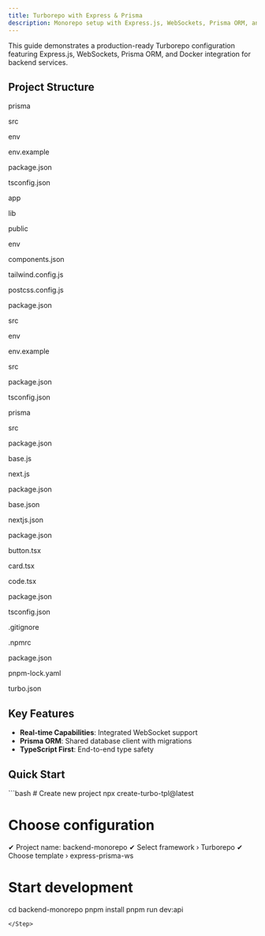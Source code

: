 ```yaml
---
title: Turborepo with Express & Prisma
description: Monorepo setup with Express.js, WebSockets, Prisma ORM, and Turborepo
---
```


This guide demonstrates a production-ready Turborepo configuration featuring Express.js, WebSockets, Prisma ORM, and Docker integration for backend services.

## Project Structure

<div className="relative flex h-[400px] w-full flex-col items-center justify-center overflow-hidden rounded-lg border bg-background md:shadow-xl">
<Tree
  className="overflow-hidden rounded-md bg-background p-2"
  initialSelectedId="1"
  initialExpandedItems={["1","2","3","4","5","6","7","8","9","10","11","12","13","14","15","16"]}
  elements={[
    {
      id: "1",
      isSelectable: true,
      name: "turborepo-http-ws-prisma",
      children: [
        {
          id: "2",
          isSelectable: true,
          name: "apps",
          children: [
            {
              id: "3",
              name: "http-backend",
              children: [
                { id: "4", name: "prisma" },
                { id: "5", name: "src" },
                { id: "6", name: "env" },
                { id: "7", name: "env.example" },
                { id: "8", name: "package.json" },
                { id: "9", name: "tsconfig.json" }
              ]
            },
            {
              id: "10",
              name: "web",
              children: [
                { id: "11", name: "app" },
                { id: "12", name: "lib" },
                { id: "13", name: "public" },
                { id: "14", name: "env" },
                { id: "15", name: "components.json" },
                { id: "16", name: "tailwind.config.js" },
                { id: "17", name: "postcss.config.js" },
                { id: "18", name: "package.json" }
              ]
            },
            {
              id: "19",
              name: "ws-backend",
              children: [
                { id: "20", name: "src" },
                { id: "21", name: "env" },
                { id: "22", name: "env.example" }
              ]
            }
          ]
        },
        {
          id: "23",
          isSelectable: true,
          name: "packages",
          children: [
            {
              id: "24",
              name: "common",
              children: [
                { id: "25", name: "src" },
                { id: "26", name: "package.json" },
                { id: "27", name: "tsconfig.json" }
              ]
            },
            {
              id: "28",
              name: "db",
              children: [
                { id: "29", name: "prisma" },
                { id: "30", name: "src" },
                { id: "31", name: "package.json" }
              ]
            },
            {
              id: "32",
              name: "eslint-config",
              children: [
                { id: "33", name: "base.js" },
                { id: "34", name: "next.js" },
                { id: "35", name: "package.json" }
              ]
            },
            {
              id: "36",
              name: "typescript-config",
              children: [
                { id: "37", name: "base.json" },
                { id: "38", name: "nextjs.json" },
                { id: "39", name: "package.json" }
              ]
            },
            {
              id: "40",
              name: "ui",
              children: [
                { id: "41", name: "src", children: [
                  { id: "42", name: "button.tsx" },
                  { id: "43", name: "card.tsx" },
                  { id: "44", name: "code.tsx" }
                ]},
                { id: "45", name: "package.json" },
                { id: "46", name: "tsconfig.json" }
              ]
            }
          ]
        },
        {
          id: "47",
          name: ".gitignore"
        },
        {
          id: "48",
          name: ".npmrc"
        },
        {
          id: "49",
          name: "package.json"
        },
        {
          id: "50",
          name: "pnpm-lock.yaml"
        },
        {
          id: "51",
          name: "turbo.json"
        }
      ]
    }
  ]}
>
  <Folder element="turborepo-http-ws-prisma" value="1">
    <Folder element="apps" value="2">
      <Folder element="http-backend" value="3">
        <Folder value="4"><p>prisma</p></Folder>
        <Folder value="5"><p>src</p></Folder>
        <Folder value="6"><p>env</p></Folder>
        <File value="7"><p>env.example</p></File>
        <File value="8"><p>package.json</p></File>
        <File value="9"><p>tsconfig.json</p></File>
      </Folder>
      <Folder element="web" value="10">
        <Folder value="11" element="app"><p>app</p></Folder>
        <Folder value="12" element="lib"><p>lib</p></Folder>
        <Folder value="13" element="public"><p>public</p></Folder>
        <Folder value="14" element="env"><p>env</p></Folder>
        <File value="15" element="components.json"><p>components.json</p></File>
        <File value="16" element="tailwind.config.js"><p>tailwind.config.js</p></File>
        <File value="17" element="postcss.config.js"><p>postcss.config.js</p></File>
        <File value="18" element="package.json"><p>package.json</p></File>
      </Folder>
      <Folder element="ws-backend" value="19">
        <Folder value="20" element="src"><p>src</p></Folder>
        <Folder value="21" element="env"><p>env</p></Folder>
        <File value="22" element="env.example"><p>env.example</p></File>
      </Folder>
    </Folder>
    <Folder element="packages" value="23">
      <Folder element="common" value="24">
        <Folder value="25" element="src"><p>src</p></Folder>
        <File value="26" element="package.json"><p>package.json</p></File>
        <File value="27" element="tsconfig.json"><p>tsconfig.json</p></File>
      </Folder>
      <Folder element="db" value="28">
        <Folder value="29" element="prisma"><p>prisma</p></Folder>
        <Folder value="30" element="src"><p>src</p></Folder>
        <File value="31" element="package.json"><p>package.json</p></File>
      </Folder>
      <Folder element="eslint-config" value="32">
        <File value="33"><p>base.js</p></File>
        <File value="34"><p>next.js</p></File>
        <File value="35"><p>package.json</p></File>
      </Folder>
      <Folder element="typescript-config" value="36">
        <File value="37"><p>base.json</p></File>
        <File value="38"><p>nextjs.json</p></File>
        <File value="39"><p>package.json</p></File>
      </Folder>
      <Folder element="ui" value="40">
        <Folder element="src" value="41">
          <File value="42"><p>button.tsx</p></File>
          <File value="43"><p>card.tsx</p></File>
          <File value="44"><p>code.tsx</p></File>
        </Folder>
        <File value="45"><p>package.json</p></File>
        <File value="46"><p>tsconfig.json</p></File>
      </Folder>
    </Folder>
    <File value="47"><p>.gitignore</p></File>
    <File value="48"><p>.npmrc</p></File>
    <File value="49"><p>package.json</p></File>
    <File value="50"><p>pnpm-lock.yaml</p></File>
    <File value="51"><p>turbo.json</p></File>
  </Folder>
</Tree>
</div>

## Key Features

- **Real-time Capabilities**: Integrated WebSocket support
- **Prisma ORM**: Shared database client with migrations
- **TypeScript First**: End-to-end type safety

## Quick Start

<Step copyCommand={false}> 
```bash
# Create new project
npx create-turbo-tpl@latest

# Choose configuration
✔ Project name: backend-monorepo
✔ Select framework › Turborepo
✔ Choose template › express-prisma-ws

# Start development
cd backend-monorepo
pnpm install
pnpm run dev:api
```
</Step>